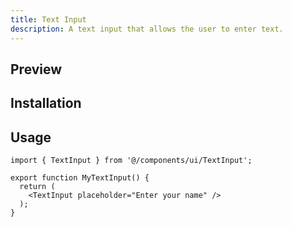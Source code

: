 ```yaml
---
title: Text Input
description: A text input that allows the user to enter text.
---
```



## Preview

<ComponentPreview name="TextInput" />


## Installation

<ItemInstallationDoc name="TextInput" />


## Usage

```tsx title="MyTextInput.tsx"
import { TextInput } from '@/components/ui/TextInput';

export function MyTextInput() {
  return (
    <TextInput placeholder="Enter your name" />
  );
}
```